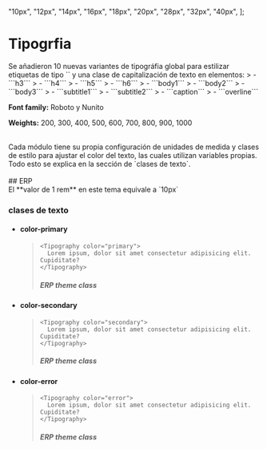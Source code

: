 
  "10px",
  "12px",
  "14px",
  "16px",
  "18px",
  "20px",
  "28px",
  "32px",
  "40px",
];


<style>
  {`
  .container-gap{
    gap:10px
  }
 .color-primary{
    color:#1e62a1;
  }
 .color-accent{
    color:#0CBBE2;
  }
 .color-error{
    color:#D14343;
  }
`}
</style>

<Meta title="Design System/Tipografia" />

# Tipogrfia

<div class="mt-3"> 
Se añadieron 10 nuevas variantes de tipográfia global para estilizar etiquetas de tipo `<Typography>` y una clase de capitalización de texto en elementos: 
 > -  ```h3``` 
 > -  ```h4``` 
 > -  ```h5```      
 > -  ```h6```
 > -  ```body1```
 > -  ```body2```
 > -  ```body3```
 > -  ```subtitle1```
 > -  ```subtitle2```
 > -  ```caption```
 > -  ```overline```

**Font family:** Roboto y Nunito

**Weights:** 200, 300, 400, 500, 600, 700, 800, 900, 1000

<br/>
Cada módulo tiene su propia configuración de unidades de medida y clases de estilo para ajustar el color del texto, las cuales utilizan variables propias. Todo esto se explica en la sección de `clases de texto`.
</div>

<br />
## ERP
<br />
El **valor de 1 rem** en este tema equivale a `10px`
<Typeset fontSizes={typographyERP} />

### clases de texto

- #### color-primary

  > ```tsx
  > <Tipography color="primary">
  >   Lorem ipsum, dolor sit amet consectetur adipisicing elit. Cupiditate?
  > </Tipography>
  > ```
  >
  > <Canvas>
  >   <h5 class="color-primary">ERP theme class</h5>
  > </Canvas>

- #### color-secondary

  > ```tsx
  > <Tipography color="secondary">
  >   Lorem ipsum, dolor sit amet consectetur adipisicing elit. Cupiditate?
  > </Tipography>
  > ```
  >
  > <Canvas>
  >   <h5 class="color-accent">ERP theme class</h5>
  > </Canvas>

- #### color-error

  > ```tsx
  > <Tipography color="error">
  >   Lorem ipsum, dolor sit amet consectetur adipisicing elit. Cupiditate?
  > </Tipography>
  > ```
  >
  > <Canvas>
  >   <h5 class="color-error">ERP theme class</h5>
  > </Canvas>
